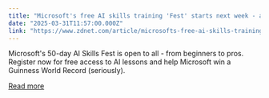 ```yaml
---
title: "Microsoft's free AI skills training 'Fest' starts next week - anyone can sign up"
date: "2025-03-31T11:57:00.000Z"
link: "https://www.zdnet.com/article/microsofts-free-ai-skills-training-fest-starts-next-week-anyone-can-sign-up/"
---
```


Microsoft's 50-day AI Skills Fest is open to all - from beginners to pros. Register now for free access to AI lessons and help Microsoft win a Guinness World Record (seriously).

[Read more](https://www.zdnet.com/article/microsofts-free-ai-skills-training-fest-starts-next-week-anyone-can-sign-up/)
